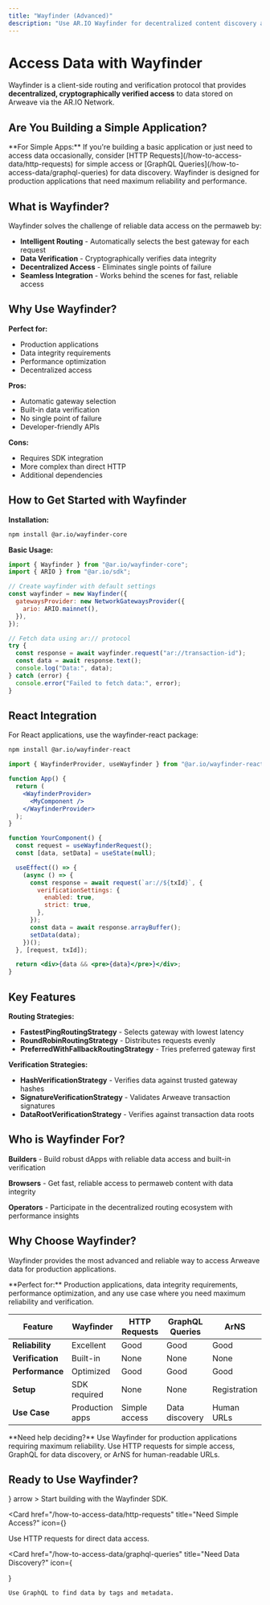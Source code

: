 ```yaml
---
title: "Wayfinder (Advanced)"
description: "Use AR.IO Wayfinder for decentralized content discovery and optimized data access"
---
```


# Access Data with Wayfinder

Wayfinder is a client-side routing and verification protocol that provides **decentralized, cryptographically verified access** to data stored on Arweave via the AR.IO Network.

## Are You Building a Simple Application?

<Callout type="info">
  **For Simple Apps:** If you're building a basic application or just need to
  access data occasionally, consider [HTTP
  Requests](/how-to-access-data/http-requests) for simple access or [GraphQL
  Queries](/how-to-access-data/graphql-queries) for data discovery. Wayfinder is
  designed for production applications that need maximum reliability and
  performance.
</Callout>

## What is Wayfinder?

Wayfinder solves the challenge of reliable data access on the permaweb by:

- **Intelligent Routing** - Automatically selects the best gateway for each request
- **Data Verification** - Cryptographically verifies data integrity
- **Decentralized Access** - Eliminates single points of failure
- **Seamless Integration** - Works behind the scenes for fast, reliable access

## Why Use Wayfinder?

**Perfect for:**

- Production applications
- Data integrity requirements
- Performance optimization
- Decentralized access

**Pros:**

- Automatic gateway selection
- Built-in data verification
- No single point of failure
- Developer-friendly APIs

**Cons:**

- Requires SDK integration
- More complex than direct HTTP
- Additional dependencies

## How to Get Started with Wayfinder

**Installation:**

```bash
npm install @ar.io/wayfinder-core
```

**Basic Usage:**

```js
import { Wayfinder } from "@ar.io/wayfinder-core";
import { ARIO } from "@ar.io/sdk";

// Create wayfinder with default settings
const wayfinder = new Wayfinder({
  gatewaysProvider: new NetworkGatewaysProvider({
    ario: ARIO.mainnet(),
  }),
});

// Fetch data using ar:// protocol
try {
  const response = await wayfinder.request("ar://transaction-id");
  const data = await response.text();
  console.log("Data:", data);
} catch (error) {
  console.error("Failed to fetch data:", error);
}
```

## React Integration

For React applications, use the wayfinder-react package:

```bash
npm install @ar.io/wayfinder-react
```

```jsx
import { WayfinderProvider, useWayfinder } from "@ar.io/wayfinder-react";

function App() {
  return (
    <WayfinderProvider>
      <MyComponent />
    </WayfinderProvider>
  );
}

function YourComponent() {
  const request = useWayfinderRequest();
  const [data, setData] = useState(null);

  useEffect(() => {
    (async () => {
      const response = await request(`ar://${txId}`, {
        verificationSettings: {
          enabled: true,
          strict: true,
        },
      });
      const data = await response.arrayBuffer();
      setData(data);
    })();
  }, [request, txId]);

  return <div>{data && <pre>{data}</pre>}</div>;
}
```

## Key Features

**Routing Strategies:**

- **FastestPingRoutingStrategy** - Selects gateway with lowest latency
- **RoundRobinRoutingStrategy** - Distributes requests evenly
- **PreferredWithFallbackRoutingStrategy** - Tries preferred gateway first

**Verification Strategies:**

- **HashVerificationStrategy** - Verifies data against trusted gateway hashes
- **SignatureVerificationStrategy** - Validates Arweave transaction signatures
- **DataRootVerificationStrategy** - Verifies against transaction data roots

## Who is Wayfinder For?

**Builders** - Build robust dApps with reliable data access and built-in verification

**Browsers** - Get fast, reliable access to permaweb content with data integrity

**Operators** - Participate in the decentralized routing ecosystem with performance insights

## Why Choose Wayfinder?

Wayfinder provides the most advanced and reliable way to access Arweave data for production applications.

<Callout type="note">
  **Perfect for:** Production applications, data integrity requirements,
  performance optimization, and any use case where you need maximum reliability
  and verification.
</Callout>

| Feature          | Wayfinder       | HTTP Requests | GraphQL Queries | ArNS         |
| ---------------- | --------------- | ------------- | --------------- | ------------ |
| **Reliability**  | Excellent       | Good          | Good            | Good         |
| **Verification** | Built-in        | None          | None            | None         |
| **Performance**  | Optimized       | Good          | Good            | Good         |
| **Setup**        | SDK required    | None          | None            | Registration |
| **Use Case**     | Production apps | Simple access | Data discovery  | Human URLs   |

<Callout type="info">
  **Need help deciding?** Use Wayfinder for production applications requiring
  maximum reliability. Use HTTP requests for simple access, GraphQL for data
  discovery, or ArNS for human-readable URLs.
</Callout>

## Ready to Use Wayfinder?

<Cards>
  <Card 
    href="https://github.com/ar-io/wayfinder" 
    title="Get Wayfinder SDK"
    icon={<Code />}
    arrow
  >
    Start building with the Wayfinder SDK.
  </Card>

<Card
  href="/how-to-access-data/http-requests"
  title="Need Simple Access?"
  icon={<Globe />}
>
  Use HTTP requests for direct data access.
</Card>

  <Card 
    href="/how-to-access-data/graphql-queries" 
    title="Need Data Discovery?"
    icon={<Search />}
  >
    Use GraphQL to find data by tags and metadata.
  </Card>
</Cards>

